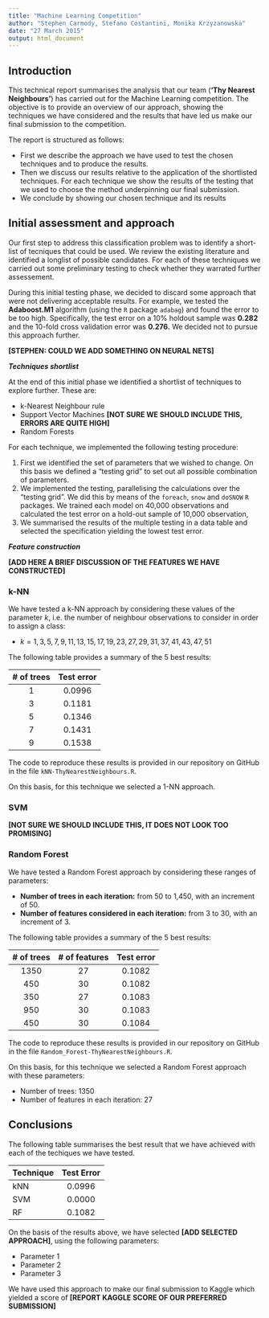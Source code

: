 ```yaml
---
title: "Machine Learning Competition"
author: "Stephen Carmody, Stefano Costantini, Monika Krzyzanowska"
date: "27 March 2015"
output: html_document
---
```

 
## Introduction

This technical report summarises the analysis that our team (__'Thy Nearest Neighbours'__) has carried out for the Machine Learning competition. The objective is to provide an overview of our approach, showing the techniques we have considered and the results that have led us make our final submission to the competition.

The report is structured as follows:

- First we describe the approach we have used to test the chosen techniques and to produce the results.
- Then we discuss our results relative to the application of the shortlisted techniques. For each technique we show the results of the testing that we used to choose the method underpinning our final submission.
- We conclude by showing our chosen technique and its results

## Initial assessment and approach

Our first step to address this classification problem was to identify a short-list of tecniques that could be used. We review the existing literature and identified a longlist of possible candidates. For each of these techniques we carried out some preliminary testing to check whether they warrated further assessement. 

During this initial testing phase, we decided to discard some approach that were not delivering acceptable results. For example, we tested the __Adaboost.M1__ algorithm (using the `R` package `adabag`) and found the error to be too high. Specifically, the test error on a 10% holdout sample was __0.282__ and the 10-fold cross validation error was __0.276.__ We decided not to pursue this approach further.

__[STEPHEN: COULD WE ADD SOMETHING ON NEURAL NETS]__

___Techniques shortlist___

At the end of this initial phase we identified a shortlist of techniques to explore further. These are:

- k-Nearest Neighbour rule
- Support Vector Machines __[NOT SURE WE SHOULD INCLUDE THIS, ERRORS ARE QUITE HIGH]__
- Random Forests
 
For each technique, we implemented the following testing procedure:

1. First we identified the set of parameters that we wished to change. On this basis we defined a "testing grid" to set out all possible combination of parameters.
2. We implemented the testing, parallelising the calculations over the "testing grid". We did this by means of the `foreach`, `snow` and `doSNOW` `R` packages. We trained each model on 40,000 observations and calculated the test error on a hold-out sample of 10,000 observation,  
3. We summarised the results of the multiple testing in a data table and selected the specification yielding the lowest test error.

___Feature construction___

__[ADD HERE A BRIEF DISCUSSION OF THE FEATURES WE HAVE CONSTRUCTED]__

### k-NN

We have tested a k-NN approach by considering these values of the parameter $k$, i.e. the number of neighbour observations to consider in order to assign a class:

- $k = 1,3,5,7,9,11,13,15,17,19,23,27,29,31,37,41,43,47,51$ 

The following table provides a summary of the 5 best results:

|# of trees| Test error |
|:--------:|:----------:|
| 1        |   0.0996   |
| 3        |   0.1181   |
| 5        |   0.1346   |
| 7        |   0.1431   |
| 9        |   0.1538   |

The code to reproduce these results is provided in our repository on GitHub in the file `kNN-ThyNearestNeighbours.R`.

On this basis, for this technique we selected a 1-NN approach.

### SVM

__[NOT SURE WE SHOULD INCLUDE THIS, IT DOES NOT LOOK TOO PROMISING]__

### Random Forest

We have tested a Random Forest approach by considering these ranges of parameters:

- __Number of trees in each iteration:__ from 50 to 1,450, with an increment of 50.
- __Number of features considered in each iteration:__ from 3 to 30, with an increment of 3.

The following table provides a summary of the 5 best results:

|# of trees| # of features | Test error |
|:--------:|:-------------:|:----------:|
| 1350     |  27           |   0.1082   |
| 450      |  30           |   0.1082   |
| 350      |  27           |   0.1083   |
| 950      |  30           |   0.1083   |
| 450      |  30           |   0.1084   |

The code to reproduce these results is provided in our repository on GitHub in the file `Random_Forest-ThyNearestNeighbours.R`.

On this basis, for this technique we selected a Random Forest approach with these parameters:

- Number of trees: 1350
- Number of features in each iteration: 27

## Conclusions

The following table summarises the best result that we have achieved with each of the techiques we have tested.

|Technique | Test Error |
|:---------|:----------:|
| kNN      |  0.0996    |
| SVM      |  0.0000    |
| RF       |  0.1082    |

On the basis of the results above, we have selected __[ADD SELECTED APPROACH]__, using the following parameters:

- Parameter 1
- Parameter 2
- Parameter 3

We have used this approach to make our final submission to Kaggle which yielded a score of __[REPORT KAGGLE SCORE OF OUR PREFERRED SUBMISSION]__





